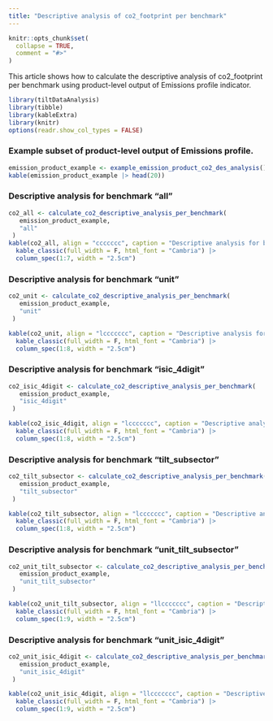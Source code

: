 ```yaml
---
title: "Descriptive analysis of co2_footprint per benchmark"
---
```


```r
knitr::opts_chunk$set(
  collapse = TRUE,
  comment = "#>"
)
```

This article shows how to calculate the descriptive analysis of co2_footprint per
benchmark using product-level output of Emissions profile indicator.

```r
library(tiltDataAnalysis)
library(tibble)
library(kableExtra)
library(knitr)
options(readr.show_col_types = FALSE)
```

### Example subset of product-level output of Emissions profile.

```r
emission_product_example <- example_emission_product_co2_des_analysis()
kable(emission_product_example |> head(20))
```

### Descriptive analysis for benchmark "all"
 
```r
co2_all <- calculate_co2_descriptive_analysis_per_benchmark(
   emission_product_example,
   "all"
 )
kable(co2_all, align = "ccccccc", caption = "Descriptive analysis for benchmark `all`", escape = F) |>
  kable_classic(full_width = F, html_font = "Cambria") |>
  column_spec(1:7, width = "2.5cm") 
```

### Descriptive analysis for benchmark "unit"
 
```r
co2_unit <- calculate_co2_descriptive_analysis_per_benchmark(
   emission_product_example,
   "unit"
 )

kable(co2_unit, align = "lccccccc", caption = "Descriptive analysis for benchmark `unit`", escape = F) |>
  kable_classic(full_width = F, html_font = "Cambria") |>
  column_spec(1:8, width = "2.5cm")
```

### Descriptive analysis for benchmark "isic_4digit"
 
```r
co2_isic_4digit <- calculate_co2_descriptive_analysis_per_benchmark(
   emission_product_example,
   "isic_4digit"
 )

kable(co2_isic_4digit, align = "lccccccc", caption = "Descriptive analysis for benchmark `isic_4digit`", escape = F) |>
  kable_classic(full_width = F, html_font = "Cambria") |>
  column_spec(1:8, width = "2.5cm")
```

### Descriptive analysis for benchmark "tilt_subsector"
 
```r
co2_tilt_subsector <- calculate_co2_descriptive_analysis_per_benchmark(
   emission_product_example,
   "tilt_subsector"
 )

kable(co2_tilt_subsector, align = "lccccccc", caption = "Descriptive analysis for benchmark `tilt_subsector`", escape = F) |>
  kable_classic(full_width = F, html_font = "Cambria") |>
  column_spec(1:8, width = "2.5cm")
```

### Descriptive analysis for benchmark "unit_tilt_subsector"
 
```r
co2_unit_tilt_subsector <- calculate_co2_descriptive_analysis_per_benchmark(
   emission_product_example,
   "unit_tilt_subsector"
 )

kable(co2_unit_tilt_subsector, align = "llccccccc", caption = "Descriptive analysis for benchmark `unit_tilt_subsector`", escape = F) |>
  kable_classic(full_width = F, html_font = "Cambria") |>
  column_spec(1:9, width = "2.5cm")
```

### Descriptive analysis for benchmark "unit_isic_4digit"
 
```r
co2_unit_isic_4digit <- calculate_co2_descriptive_analysis_per_benchmark(
   emission_product_example,
   "unit_isic_4digit"
 )

kable(co2_unit_isic_4digit, align = "llccccccc", caption = "Descriptive analysis for benchmark `unit_isic_4digit`", escape = F) |>
  kable_classic(full_width = F, html_font = "Cambria") |>
  column_spec(1:9, width = "2.5cm")
```
